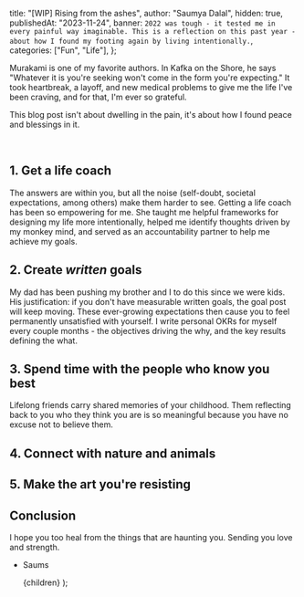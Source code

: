 
  title: "[WIP] Rising from the ashes",
  author: "Saumya Dalal",
  hidden: true,
  publishedAt: "2023-11-24",
  banner: `2022 was tough - it tested me in every painful way imaginable. This is a reflection on this past year - about how I found my footing again by living intentionally.`,
  categories: ["Fun", "Life"],
};

Murakami is one of my favorite authors. In Kafka on the Shore, he says "Whatever it is you're seeking won't come in the form you're expecting." 
It took heartbreak, a layoff, and new medical problems to give me the life I've been craving, and for that, I'm ever so grateful. 

This blog post isn't about dwelling in the pain, it's about how I found peace and blessings in it.

<br />

## 1. Get a life coach

The answers are within you, but all the noise (self-doubt, societal expectations, among others) make them harder to see.
Getting a life coach has been so empowering for me. She taught me helpful frameworks for designing my life more intentionally, helped me identify thoughts driven by my monkey mind, and served as an accountability partner to help me achieve my goals.


## 2. Create _written_ goals

My dad has been pushing my brother and I to do this since we were kids. His justification: if you don't have measurable written goals, the goal post will keep moving. These ever-growing expectations then cause you to feel permanently unsatisfied with yourself.
I write personal OKRs for myself every couple months - the objectives driving the why, and the key results defining the what. 

## 3. Spend time with the people who know you best

Lifelong friends carry shared memories of your childhood. Them reflecting back to you who they think you are is so meaningful because you have no excuse not to believe them.

## 4. Connect with nature and animals


## 5. Make the art you're resisting


## Conclusion

I hope you too heal from the things that are haunting you. Sending you love and strength.

- Saums

  <BlogLayout meta={meta}>{children}</BlogLayout>
);
